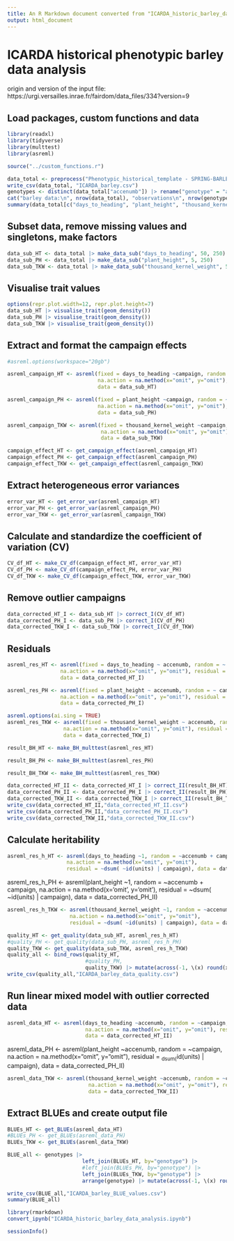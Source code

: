 ```yaml
---
title: An R Markdown document converted from "ICARDA_historic_barley_data_analysis.ipynb"
output: html_document
---
```


# ICARDA historical phenotypic barley data analysis
origin and version of the input file: https://urgi.versailles.inrae.fr/fairdom/data_files/334?version=9

## Load packages, custom functions and data

```r
library(readxl)
library(tidyverse)
library(multtest)
library(asreml)

source("../custom_functions.r")
```

```r
data_total <- preprocess("Phenotypic_historical_template - SPRING-BARLEY_v7.xlsx")
write_csv(data_total, "ICARDA_barley.csv")
genotypes <- distinct(data_total["accenumb"]) |> rename("genotype" = "accenumb")
cat("barley data:\n", nrow(data_total), "observations\n", nrow(genotypes), "genotypes\n", nrow(distinct(data_total["campaign"])), "campaigns\n\n")
summary(data_total[c("days_to_heading", "plant_height", "thousand_kernel_weight")])
```

## Subset data, remove missing values and singletons, make factors

```r
data_sub_HT <- data_total |> make_data_sub("days_to_heading", 50, 250)
data_sub_PH <- data_total |> make_data_sub("plant_height", 5, 250)
data_sub_TKW <- data_total |> make_data_sub("thousand_kernel_weight", 5, 100)
```

## Visualise trait values 

```r
options(repr.plot.width=12, repr.plot.height=7)
data_sub_HT |> visualise_trait(geom_density())
data_sub_PH |> visualise_trait(geom_density())
data_sub_TKW |> visualise_trait(geom_density())
```

## Extract and format the campaign effects

```r
#asreml.options(workspace="20gb")
```

```r
asreml_campaign_HT <- asreml(fixed = days_to_heading ~campaign, random = ~accenumb, 
                             na.action = na.method(x="omit", y="omit"), residual = ~dsum(~id(units) | campaign),
                             data = data_sub_HT)
```

```r
asreml_campaign_PH <- asreml(fixed = plant_height ~campaign, random = ~accenumb,
                             na.action = na.method(x="omit", y="omit"), residual = ~dsum(~id(units) | campaign), 
                             data = data_sub_PH)
```

```r
asreml_campaign_TKW <- asreml(fixed = thousand_kernel_weight ~campaign, random = ~accenumb,
                              na.action = na.method(x="omit", y="omit"), residual = ~dsum(~id(units) | campaign), 
                              data = data_sub_TKW)
```

```r
campaign_effect_HT <- get_campaign_effect(asreml_campaign_HT)
campaign_effect_PH <- get_campaign_effect(asreml_campaign_PH)
campaign_effect_TKW <- get_campaign_effect(asreml_campaign_TKW)
```

## Extract heterogeneous error variances

```r
error_var_HT <- get_error_var(asreml_campaign_HT)
error_var_PH <- get_error_var(asreml_campaign_PH)
error_var_TKW <- get_error_var(asreml_campaign_TKW)
```

## Calculate and standardize the coefficient of variation (CV)

```r
CV_df_HT <- make_CV_df(campaign_effect_HT, error_var_HT)
CV_df_PH <- make_CV_df(campaign_effect_PH, error_var_PH)
CV_df_TKW <- make_CV_df(campaign_effect_TKW, error_var_TKW)
```

## Remove outlier campaigns

```r
data_corrected_HT_I <- data_sub_HT |> correct_I(CV_df_HT)
data_corrected_PH_I <- data_sub_PH |> correct_I(CV_df_PH)
data_corrected_TKW_I <- data_sub_TKW |> correct_I(CV_df_TKW)
```

## Residuals

```r
asreml_res_HT <- asreml(fixed = days_to_heading ~ accenumb, random = ~ campaign,
                 na.action = na.method(x="omit", y="omit"), residual = ~dsum(~id(units) | campaign), 
                 data = data_corrected_HT_I)
```

```r
asreml_res_PH <- asreml(fixed = plant_height ~ accenumb, random = ~ campaign, 
                 na.action = na.method(x="omit", y="omit"), residual = ~dsum(~id(units) | campaign), 
                 data = data_corrected_PH_I)
```

```r
asreml.options(ai.sing = TRUE)
asreml_res_TKW <- asreml(fixed = thousand_kernel_weight ~ accenumb, random = ~ campaign, 
                  na.action = na.method(x="omit", y="omit"), residual = ~dsum(~id(units) | campaign), 
                  data = data_corrected_TKW_I)
```

```r
result_BH_HT <- make_BH_multtest(asreml_res_HT)
```

```r
result_BH_PH <- make_BH_multtest(asreml_res_PH)
```

```r
result_BH_TKW <- make_BH_multtest(asreml_res_TKW)
```

```r
data_corrected_HT_II <- data_corrected_HT_I |> correct_II(result_BH_HT)
data_corrected_PH_II <- data_corrected_PH_I |> correct_II(result_BH_PH)
data_corrected_TKW_II <- data_corrected_TKW_I |> correct_II(result_BH_TKW)
write_csv(data_corrected_HT_II,"data_corrected_HT_II.csv")
write_csv(data_corrected_PH_II,"data_corrected_PH_II.csv")
write_csv(data_corrected_TKW_II,"data_corrected_TKW_II.csv")
```

## Calculate heritability

```r
asreml_res_h_HT <- asreml(days_to_heading ~1, random = ~accenumb + campaign, 
                   na.action = na.method(x="omit", y="omit"), 
                   residual = ~dsum( ~id(units) | campaign), data = data_corrected_HT_II)
```

asreml_res_h_PH <- asreml(plant_height ~1, random = ~accenumb + campaign, 
                   na.action = na.method(x='omit', y='omit'), 
                   residual = ~dsum( ~id(units) | campaign), data = data_corrected_PH_II)

```r
asreml_res_h_TKW <- asreml(thousand_kernel_weight ~1, random = ~accenumb + campaign, 
                    na.action = na.method(x="omit", y="omit"),
                    residual = ~dsum( ~id(units) | campaign), data = data_corrected_TKW_II)
```

```r
quality_HT <- get_quality(data_sub_HT, asreml_res_h_HT)
#quality_PH <- get_quality(data_sub_PH, asreml_res_h_PH)
quality_TKW <- get_quality(data_sub_TKW, asreml_res_h_TKW)
quality_all <- bind_rows(quality_HT, 
                         #quality_PH,
                         quality_TKW) |> mutate(across(-1, \(x) round(x, 3)))
write_csv(quality_all,"ICARDA_barley_data_quality.csv")
```

## Run linear mixed model with outlier corrected data

```r
asreml_data_HT <- asreml(days_to_heading ~accenumb, random = ~campaign, 
                         na.action = na.method(x="omit", y="omit"), residual = ~dsum(~id(units) | campaign), 
                         data = data_corrected_HT_II)
```

asreml_data_PH <- asreml(plant_height ~accenumb, random = ~campaign, 
                         na.action = na.method(x="omit", y="omit"), residual = ~dsum(~id(units) | campaign), 
                         data = data_corrected_PH_II)

```r
asreml_data_TKW <- asreml(thousand_kernel_weight ~accenumb, random = ~campaign, 
                          na.action = na.method(x="omit", y="omit"), residual = ~dsum(~id(units) | campaign), 
                          data = data_corrected_TKW_II)
```

## Extract BLUEs and create output file

```r
BLUEs_HT <- get_BLUEs(asreml_data_HT)
#BLUEs_PH <- get_BLUEs(asreml_data_PH)
BLUEs_TKW <- get_BLUEs(asreml_data_TKW)

BLUE_all <- genotypes |> 
                        left_join(BLUEs_HT, by="genotype") |> 
                        #left_join(BLUEs_PH, by="genotype") |> 
                        left_join(BLUEs_TKW, by="genotype") |> 
                        arrange(genotype) |> mutate(across(-1, \(x) round(x, 2)))

write_csv(BLUE_all,"ICARDA_barley_BLUE_values.csv")
summary(BLUE_all)
```

```r
library(rmarkdown)
convert_ipynb("ICARDA_historic_barley_data_analysis.ipynb")
```

```r
sessionInfo()
```

